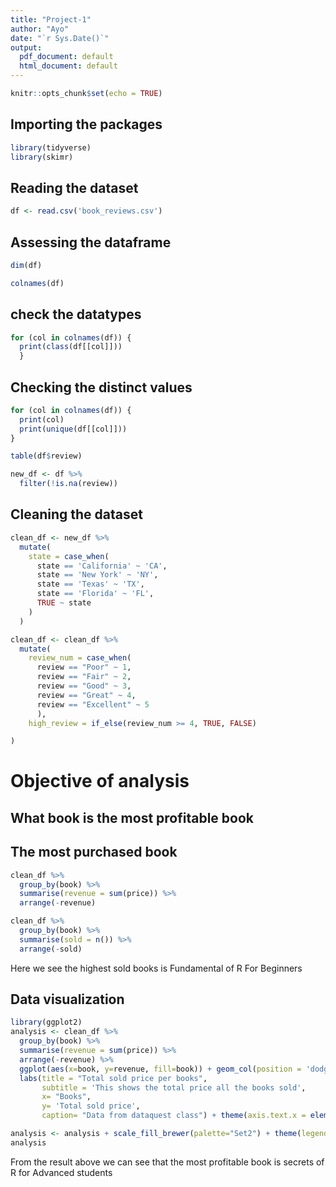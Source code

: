 ```yaml
---
title: "Project-1"
author: "Ayo"
date: "`r Sys.Date()`"
output:
  pdf_document: default
  html_document: default
---
```


```r
knitr::opts_chunk$set(echo = TRUE)
```

## Importing the packages 
```r
library(tidyverse)
library(skimr)
```

## Reading the dataset

```r
df <- read.csv('book_reviews.csv')
```

## Assessing the dataframe 
```r
dim(df)
```

```r
colnames(df)
```
## check the datatypes 
```r
for (col in colnames(df)) {
  print(class(df[[col]]))
  }
```

## Checking the distinct values 
```r

for (col in colnames(df)) {
  print(col)
  print(unique(df[[col]]))
}

table(df$review)
```
```r
new_df <- df %>% 
  filter(!is.na(review))
```

## Cleaning the dataset

```r
clean_df <- new_df %>% 
  mutate(
    state = case_when(
      state == 'California' ~ 'CA',
      state == 'New York' ~ 'NY',
      state == 'Texas' ~ 'TX',
      state == 'Florida' ~ 'FL',
      TRUE ~ state
    )
  )
```

```r
clean_df <- clean_df %>%
  mutate(
    review_num = case_when(
      review == "Poor" ~ 1,
      review == "Fair" ~ 2,
      review == "Good" ~ 3,
      review == "Great" ~ 4,
      review == "Excellent" ~ 5
      ),
    high_review = if_else(review_num >= 4, TRUE, FALSE)

)

```

# Objective of analysis 
## What book is the most profitable book
## The most purchased book

```r
clean_df %>% 
  group_by(book) %>% 
  summarise(revenue = sum(price)) %>% 
  arrange(-revenue)
```

```r
clean_df %>% 
  group_by(book) %>% 
  summarise(sold = n()) %>%
  arrange(-sold)

```
Here we see the highest sold books is Fundamental of R For Beginners 

## Data visualization
```r
library(ggplot2)
analysis <- clean_df %>% 
  group_by(book) %>% 
  summarise(revenue = sum(price)) %>% 
  arrange(-revenue) %>% 
  ggplot(aes(x=book, y=revenue, fill=book)) + geom_col(position = 'dodge') + 
  labs(title = "Total sold price per books",
       subtitle = 'This shows the total price all the books sold', 
       x= "Books", 
       y= 'Total sold price', 
       caption= "Data from dataquest class") + theme(axis.text.x = element_blank()) 
```

```r
analysis <- analysis + scale_fill_brewer(palette="Set2") + theme(legend.position = 'bottom') 
analysis
```

From the result above we can see that the most profitable book is secrets of R for Advanced students 
